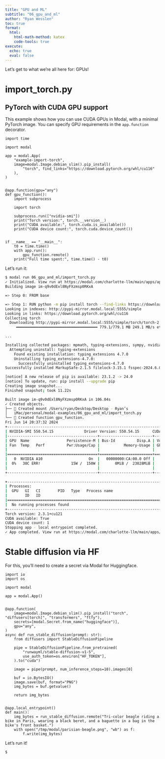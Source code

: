 ```yaml
---
title: "GPU and ML"
subtitle: "06_gpu_and_ml"
author: "Ryan Wesslen"
toc: true
format:
  html:
    html-math-method: katex
    code-tools: true
execute:
  echo: true
  eval: false
---
```


Let's get to what we're all here for: GPUs!

# import_torch.py

## PyTorch with CUDA GPU support

This example shows how you can use CUDA GPUs in Modal, with a minimal PyTorch image. You can specify GPU requirements in the `app.function` decorator.

```.python
import time

import modal

app = modal.App(
    "example-import-torch",
    image=modal.Image.debian_slim().pip_install(
        "torch", find_links="https://download.pytorch.org/whl/cu116"
    ),
)


@app.function(gpu="any")
def gpu_function():
    import subprocess

    import torch

    subprocess.run(["nvidia-smi"])
    print("Torch version:", torch.__version__)
    print("CUDA available:", torch.cuda.is_available())
    print("CUDA device count:", torch.cuda.device_count())


if __name__ == "__main__":
    t0 = time.time()
    with app.run():
        gpu_function.remote()
    print("Full time spent:", time.time() - t0)
```

Let's run it:

```bash
$ modal run 06_gpu_and_ml/import_torch.py 
✓ Initialized. View run at https://modal.com/charlotte-llm/main/apps/ap-xxxxxxxxxx
Building image im-q9v0dExl8NyFXzmsp0RKxA

=> Step 0: FROM base

=> Step 1: RUN python -m pip install torch --find-links https://download.pytorch.org/whl/cu116
Looking in indexes: http://pypi-mirror.modal.local:5555/simple
Looking in links: https://download.pytorch.org/whl/cu116
Collecting torch
  Downloading http://pypi-mirror.modal.local:5555/simple/torch/torch-2.3.1-cp310-cp310-manylinux1_x86_64.whl (779.1 MB)
     ━━━━━━━━━━━━━━━━━━━━━━━━━━━━━━━━━━━━━ 779.1/779.1 MB 249.1 MB/s eta 0:00:00

...

Installing collected packages: mpmath, typing-extensions, sympy, nvidia-nvtx-cu12, nvidia-nvjitlink-cu12, nvidia-nccl-cu12, nvidia-curand-cu12, nvidia-cufft-cu12, nvidia-cuda-runtime-cu12, nvidia-cuda-nvrtc-cu12, nvidia-cuda-cupti-cu12, nvidia-cublas-cu12, networkx, MarkupSafe, fsspec, filelock, triton, nvidia-cusparse-cu12, nvidia-cudnn-cu12, jinja2, nvidia-cusolver-cu12, torch
  Attempting uninstall: typing-extensions
    Found existing installation: typing_extensions 4.7.0
    Uninstalling typing_extensions-4.7.0:
      Successfully uninstalled typing_extensions-4.7.0
Successfully installed MarkupSafe-2.1.5 filelock-3.15.1 fsspec-2024.6.0 jinja2-3.1.4 mpmath-1.3.0 networkx-3.3 nvidia-cublas-cu12-12.1.3.1 nvidia-cuda-cupti-cu12-12.1.105 nvidia-cuda-nvrtc-cu12-12.1.105 nvidia-cuda-runtime-cu12-12.1.105 nvidia-cudnn-cu12-8.9.2.26 nvidia-cufft-cu12-11.0.2.54 nvidia-curand-cu12-10.3.2.106 nvidia-cusolver-cu12-11.4.5.107 nvidia-cusparse-cu12-12.1.0.106 nvidia-nccl-cu12-2.20.5 nvidia-nvjitlink-cu12-12.5.40 nvidia-nvtx-cu12-12.1.105 sympy-1.12.1 torch-2.3.1 triton-2.3.1 typing-extensions-4.12.2

[notice] A new release of pip is available: 23.1.2 -> 24.0
[notice] To update, run: pip install --upgrade pip
Creating image snapshot...
Finished snapshot; took 11.22s

Built image im-q9v0dExl8NyFXzmsp0RKxA in 106.04s
✓ Created objects.
├── 🔨 Created mount /Users/ryan/Desktop/Desktop - Ryan’s 
│   iMac/personal/modal-examples/06_gpu_and_ml/import_torch.py
└── 🔨 Created function gpu_function.
Fri Jun 14 20:37:32 2024       
+-----------------------------------------------------------------------------------------+
| NVIDIA-SMI 550.54.15              Driver Version: 550.54.15      CUDA Version: 12.4     |
|-----------------------------------------+------------------------+----------------------+
| GPU  Name                 Persistence-M | Bus-Id          Disp.A | Volatile Uncorr. ECC |
| Fan  Temp   Perf          Pwr:Usage/Cap |           Memory-Usage | GPU-Util  Compute M. |
|                                         |                        |               MIG M. |
|=========================================+========================+======================|
|   0  NVIDIA A10                     On  |   00000000:CA:00.0 Off |                 ERR! |
|  0%   30C ERR!              15W /  150W |       0MiB /  23028MiB |      0%      Default |
|                                         |                        |                  N/A |
+-----------------------------------------+------------------------+----------------------+
                                                                                         
+-----------------------------------------------------------------------------------------+
| Processes:                                                                              |
|  GPU   GI   CI        PID   Type   Process name                              GPU Memory |
|        ID   ID                                                               Usage      |
|=========================================================================================|
|  No running processes found                                                             |
+-----------------------------------------------------------------------------------------+
Torch version: 2.3.1+cu121
CUDA available: True
CUDA device count: 1
Stopping app - local entrypoint completed.
✓ App completed. View run at https://modal.com/charlotte-llm/main/apps/ap-xxxxxxxxxx
```

# Stable diffusion via HF

For this, you'll need to create a secret via Modal for Huggingface.

```.python
import io
import os

import modal

app = modal.App()


@app.function(
    image=modal.Image.debian_slim().pip_install("torch", "diffusers[torch]", "transformers", "ftfy"),
    secrets=[modal.Secret.from_name("huggingface")],
    gpu="any",
)
async def run_stable_diffusion(prompt: str):
    from diffusers import StableDiffusionPipeline

    pipe = StableDiffusionPipeline.from_pretrained(
        "runwayml/stable-diffusion-v1-5",
        use_auth_token=os.environ["HF_TOKEN"],
    ).to("cuda")

    image = pipe(prompt, num_inference_steps=10).images[0]

    buf = io.BytesIO()
    image.save(buf, format="PNG")
    img_bytes = buf.getvalue()

    return img_bytes


@app.local_entrypoint()
def main():
    img_bytes = run_stable_diffusion.remote("Tri-color beagle riding a bike in Paris, wearing a black beret, and a baguette in a bag in the bike's front basket.")
    with open("/tmp/modal/parisian-beagle.png", "wb") as f:
        f.write(img_bytes)

```

Let's run it!

```bash
$ 
```